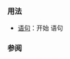 {{cpp/keyword/title|{{tt|if}}}}
{{cpp/keyword/navbar}}

===用法===
* [[cpp/language/if|{{tt|if}} 语句]]：开始 {{tt|if}} 语句
{{rev begin}}
{{rev|since=c++17|
* [[cpp/language/if#constexpr if|{{tt|constexpr}} {{tt|if}} 语句]]: 开始 {{tt|constexpr}} {{tt|if}} 语句
}}
{{rev|since=c++23|
* [[cpp/language/if#consteval if|{{tt|consteval}} {{tt|if}} 语句]]: 开始 {{tt|consteval}} {{tt|if}} 语句
}}
{{rev end}}

===参阅===
{{cpp/keyword/control flow kw list}}

{{langlinks|de|en|es|fr|it|ja|pt|ru}}
